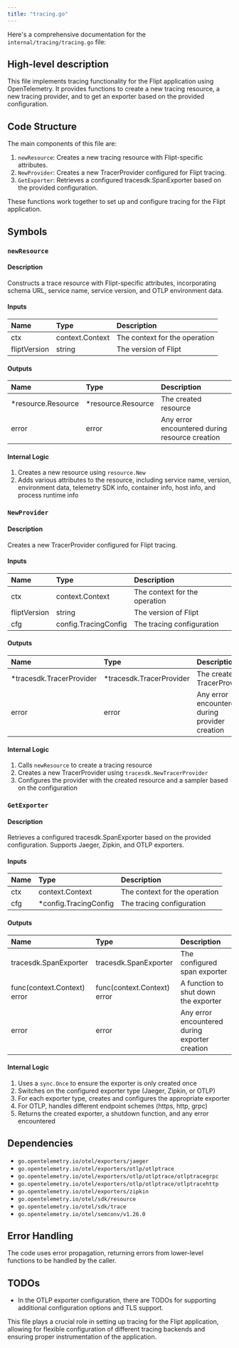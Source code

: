 ```yaml
---
title: "tracing.go"
---
```


Here's a comprehensive documentation for the `internal/tracing/tracing.go` file:

## High-level description
This file implements tracing functionality for the Flipt application using OpenTelemetry. It provides functions to create a new tracing resource, a new tracing provider, and to get an exporter based on the provided configuration.

## Code Structure
The main components of this file are:
1. `newResource`: Creates a new tracing resource with Flipt-specific attributes.
2. `NewProvider`: Creates a new TracerProvider configured for Flipt tracing.
3. `GetExporter`: Retrieves a configured tracesdk.SpanExporter based on the provided configuration.

These functions work together to set up and configure tracing for the Flipt application.

## Symbols

### `newResource`
#### Description
Constructs a trace resource with Flipt-specific attributes, incorporating schema URL, service name, service version, and OTLP environment data.

#### Inputs
| Name | Type | Description |
|:-----|:-----|:------------|
| ctx | context.Context | The context for the operation |
| fliptVersion | string | The version of Flipt |

#### Outputs
| Name | Type | Description |
|:-----|:-----|:------------|
| *resource.Resource | *resource.Resource | The created resource |
| error | error | Any error encountered during resource creation |

#### Internal Logic
1. Creates a new resource using `resource.New`
2. Adds various attributes to the resource, including service name, version, environment data, telemetry SDK info, container info, host info, and process runtime info

### `NewProvider`
#### Description
Creates a new TracerProvider configured for Flipt tracing.

#### Inputs
| Name | Type | Description |
|:-----|:-----|:------------|
| ctx | context.Context | The context for the operation |
| fliptVersion | string | The version of Flipt |
| cfg | config.TracingConfig | The tracing configuration |

#### Outputs
| Name | Type | Description |
|:-----|:-----|:------------|
| *tracesdk.TracerProvider | *tracesdk.TracerProvider | The created TracerProvider |
| error | error | Any error encountered during provider creation |

#### Internal Logic
1. Calls `newResource` to create a tracing resource
2. Creates a new TracerProvider using `tracesdk.NewTracerProvider`
3. Configures the provider with the created resource and a sampler based on the configuration

### `GetExporter`
#### Description
Retrieves a configured tracesdk.SpanExporter based on the provided configuration. Supports Jaeger, Zipkin, and OTLP exporters.

#### Inputs
| Name | Type | Description |
|:-----|:-----|:------------|
| ctx | context.Context | The context for the operation |
| cfg | *config.TracingConfig | The tracing configuration |

#### Outputs
| Name | Type | Description |
|:-----|:-----|:------------|
| tracesdk.SpanExporter | tracesdk.SpanExporter | The configured span exporter |
| func(context.Context) error | func(context.Context) error | A function to shut down the exporter |
| error | error | Any error encountered during exporter creation |

#### Internal Logic
1. Uses a `sync.Once` to ensure the exporter is only created once
2. Switches on the configured exporter type (Jaeger, Zipkin, or OTLP)
3. For each exporter type, creates and configures the appropriate exporter
4. For OTLP, handles different endpoint schemes (https, http, grpc)
5. Returns the created exporter, a shutdown function, and any error encountered

## Dependencies
- `go.opentelemetry.io/otel/exporters/jaeger`
- `go.opentelemetry.io/otel/exporters/otlp/otlptrace`
- `go.opentelemetry.io/otel/exporters/otlp/otlptrace/otlptracegrpc`
- `go.opentelemetry.io/otel/exporters/otlp/otlptrace/otlptracehttp`
- `go.opentelemetry.io/otel/exporters/zipkin`
- `go.opentelemetry.io/otel/sdk/resource`
- `go.opentelemetry.io/otel/sdk/trace`
- `go.opentelemetry.io/otel/semconv/v1.26.0`

## Error Handling
The code uses error propagation, returning errors from lower-level functions to be handled by the caller.

## TODOs
- In the OTLP exporter configuration, there are TODOs for supporting additional configuration options and TLS support.

This file plays a crucial role in setting up tracing for the Flipt application, allowing for flexible configuration of different tracing backends and ensuring proper instrumentation of the application.